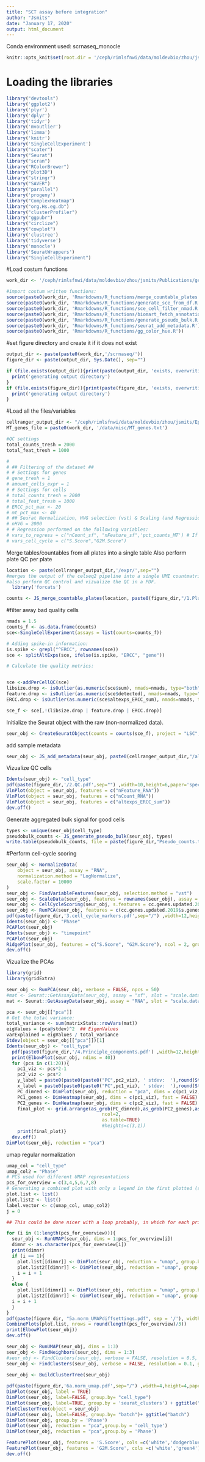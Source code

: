 ```yaml
---
title: "SCT assay before integration"
author: "Jsmits"
date: "January 17, 2020"
output: html_document
---
```


Conda environment used: scrnaseq_monocle

```r
knitr::opts_knit$set(root.dir = '/ceph/rimlsfnwi/data/moldevbio/zhou/jsmits/Publications/gene-regulatory-networks-in-epidermal-and-corneal-epithelia/')
```
# Loading the libraries  
```r
library("devtools")
library('ggplot2')
library('plyr')
library('dplyr')
library('tidyr')
library('mvoutlier')
library('limma')
library('knitr')
library('SingleCellExperiment')
library("scater")
library("Seurat")
library("scran")
library("RColorBrewer")
library("plot3D")
library("stringr")
library("SAVER")
library("parallel")
library('progeny')
library("ComplexHeatmap") 
library("org.Hs.eg.db")
library("clusterProfiler") 
library("ggpubr")
library("circlize")
library("cowplot")
library('clustree')
library('tidyverse')
library('monocle')
library('SeuratWrappers')
library("SingleCellExperiment")
```
#Load costum functions

```r
work_dir <- '/ceph/rimlsfnwi/data/moldevbio/zhou/jsmits/Publications/gene-regulatory-networks-in-epidermal-and-corneal-epithelia/'

#import costum written functions:
source(paste0(work_dir, 'Rmarkdowns/R_functions/merge_countable_plates.R'))
source(paste0(work_dir, 'Rmarkdowns/R_functions/generate_sce_from_df.R'))
source(paste0(work_dir, 'Rmarkdowns/R_functions/sce_cell_filter_nmad.R'))
source(paste0(work_dir, 'Rmarkdowns/R_functions/biomart_fetch_annotation.R'))
source(paste0(work_dir, 'Rmarkdowns/R_functions/generate_pseudo_bulk.R'))
source(paste0(work_dir, 'Rmarkdowns/R_functions/seurat_add_metadata.R'))
source(paste0(work_dir, 'Rmarkdowns/R_functions/gg_color_hue.R'))
```

#set figure directory and create it if it does not exist
```r
output_dir <- paste(paste0(work_dir,'/scrnaseq/'))
figure_dir <- paste(output_dir, Sys.Date(), sep="")

if (file.exists(output_dir)){print(paste(output_dir, 'exists, overwriting files if present'))} else {dir.create(file.path(output_dir))
  print('generating output directory')
}
if (file.exists(figure_dir)){print(paste(figure_dir, 'exists, overwriting files if present'))} else {dir.create(file.path(figure_dir))
  print('generating output directory')
}
```

#Load all the files/variables
```r
cellranger_output_dir <- "/ceph/rimlsfnwi/data/moldevbio/zhou/jsmits/Epi_fate_specifiers/scRNAseq_pseudo_counts"
MT_genes_file = paste0(work_dir, '/data/misc/MT_genes.txt')

#QC settings
total_counts_tresh = 2000
total_feat_tresh = 1000
```

```r
# 
# ## Filtering of the dataset ##
# # Settings for genes
# gene_tresh = 1
# amount_cells_expr = 1
# # Settings for cells
# total_counts_tresh = 2000
# total_feat_tresh = 1000
# ERCC_pct_max <- 20
# mt_pct_max <- 40
# ## Seurat Normalization, HVG selection (vst) & Scaling (and Regression) ##
# nHVG = 2000
# # Regression performed on the following variables:
# vars_to_regress = c("nCount_sf", "nFeature_sf",'pct_counts_MT') # If no regression desired: NULL
# vars_cell_cycle = c("S.Score","G2M.Score")
```

Merge tables/countables from all plates into a single table
Also perform plate QC per plate
```r
location <- paste(cellranger_output_dir,'/expr/',sep="")
#merges the output of the celseq2 pipeline into a single UMI countmatrix (in a datamatrix format)
#also perform QC control and vizualize the QC in a PDF.
  library('forcats')

counts <- JS_merge_countable_plates(location, paste0(figure_dir,"/1.Plate_QC.pdf"))
```
#filter away bad quality cells
```r
nmads = 1.5
counts_f <- as.data.frame(counts)
sce<-SingleCellExperiment(assays = list(counts=counts_f))

# Adding spike-in information:
is.spike <- grepl("^ERCC", rownames(sce))
sce <- splitAltExps(sce, ifelse(is.spike, "ERCC", "gene"))

# Calculate the quality metrics:


sce <-addPerCellQC(sce)
libsize.drop <- isOutlier(as.numeric(sce$sum), nmads=nmads, type="both", log=TRUE)
feature.drop <- isOutlier(as.numeric(sce$detected), nmads=nmads, type="both", log=TRUE)
ERCC.drop <- isOutlier(as.numeric(sce$altexps_ERCC_sum), nmads=nmads, type="higher", log=TRUE)

sce_f <- sce[,!(libsize.drop | feature.drop | ERCC.drop)]
```

Initialize the Seurat object with the raw (non-normalized data). 
```r
seur_obj <- CreateSeuratObject(counts = counts(sce_f), project = "LSC", meta.data = as.data.frame(colData(sce)))
```

add sample metadata
```r
seur_obj <- JS_add_metadata(seur_obj, paste0(cellranger_output_dir,"/all_metadata_Seurat.csv"))
```

Vizualize QC cells
```r
Idents(seur_obj) <- "cell_type"
pdf(paste(figure_dir,'/2.QC.pdf',sep="") ,width=10,height=6,paper='special')
VlnPlot(object = seur_obj, features = c("nFeature_RNA"))
VlnPlot(object = seur_obj, features = c("nCount_RNA")) 
VlnPlot(object = seur_obj, features = c("altexps_ERCC_sum"))
dev.off()
```

Generate aggregated bulk signal for good cells
```r
types <- unique(seur_obj$cell_type)
pseudobulk_counts <- JS_generate_pseudo_bulk(seur_obj, types)
write.table(pseudobulk_counts, file = paste(figure_dir,"Pseudo_counts.tsv"), sep = '\t')
```

#Perform cell-cycle scoring
```r
seur_obj <- NormalizeData(
    object = seur_obj, assay = "RNA",
    normalization.method = "LogNormalize", 
    scale.factor = 10000
)
seur_obj <- FindVariableFeatures(seur_obj, selection.method = "vst")
seur_obj <- ScaleData(seur_obj, features = rownames(seur_obj), assay = 'RNA', vars_to_regress = c( 'nCount_RNA','nFeature_RNA', 'altexps_ERCC_percent' ))
seur_obj <- CellCycleScoring(seur_obj, s.features = cc.genes.updated.2019$s.genes, g2m.features = cc.genes.updated.2019$g2m.genes, set.ident = TRUE)
seur_obj <- RunPCA(seur_obj, features = c(cc.genes.updated.2019$s.genes, cc.genes.updated.2019$g2m.genes))
pdf(paste(figure_dir,'3.cell_cycle_markers.pdf',sep="/") ,width=12,height=6,paper='special')
Idents(seur_obj) <- "Phase"
PCAPlot(seur_obj)
Idents(seur_obj) <- "timepoint"
PCAPlot(seur_obj)
RidgePlot(seur_obj, features = c("S.Score", "G2M.Score"), ncol = 2, group.by = "cell_type")
dev.off()
```

Vizualize the PCAs
```r
library(grid)
library(gridExtra)

seur_obj <- RunPCA(seur_obj, verbose = FALSE, npcs = 50)
#mat <- Seurat::GetAssayData(seur_obj, assay = "sf", slot = "scale.data")
mat <- Seurat::GetAssayData(seur_obj, assay = "RNA", slot = "scale.data")

pca <- seur_obj[["pca"]]
# Get the total variance:
total_variance <- sum(matrixStats::rowVars(mat))
eigValues = (pca@stdev)^2  ## EigenValues
varExplained = eigValues / total_variance
Stdev(object = seur_obj[["pca"]])[1]
Idents(seur_obj) <- "cell_type"
  pdf(paste0(figure_dir,'/4.Principle_components.pdf') ,width=12,height=6,paper='special')
  print(ElbowPlot(seur_obj, ndims = 40))
  for (pcs in c(1:20)){
    pc1_viz <- pcs*2-1
    pc2_viz <- pcs*2
    y_label = paste0(paste0(paste0("PC",pc2_viz), ' stdev:  '),round(Stdev(object = seur_obj[["pca"]])[pc2_viz],3))
    x_label = paste0(paste0(paste0("PC",pc1_viz), ' stdev:  '),round(Stdev(object = seur_obj[["pca"]])[pc1_viz],3))
    PC_dimred <- DimPlot(seur_obj, reduction = "pca", dims = c(pc1_viz,pc2_viz))+labs(y= y_label, x = x_label)
    PC1_genes <- DimHeatmap(seur_obj, dims = c(pc1_viz), fast = FALSE)
    PC2_genes <- DimHeatmap(seur_obj, dims = c(pc2_viz), fast = FALSE)
    final_plot <- grid.arrange(as_grob(PC_dimred),as_grob(PC2_genes),as_grob(PC1_genes),
                                   ncol=2,
                                   as.table=TRUE)
                                   #heights=c(3,1))
    print(final_plot)}
  dev.off()
DimPlot(seur_obj, reduction = "pca")

```
umap regular normalization
```r
umap_col = "cell_type"
umap_col2 = "Phase"
# PCs used for different UMAP representations
pcs_for_overview = c(3,4,5,6,7,8)
# Generating a combined plot with only a legend in the first plotted (since this will be the same for the others)
plot.list <- list()
plot.list2 <- list()
label.vector <- c(umap_col, umap_col2)
j = 0

## This could be done nicer with a loop probably, in which for each principle component of interest, there is a umap run, and 2 different labels are shown for it.

for (i in (1:length(pcs_for_overview))){
  seur_obj <- RunUMAP(seur_obj, dims = 1:pcs_for_overview[i])
  dimnr <- as.character(pcs_for_overview[i])
  print(dimnr)
  if (i == 1){
    plot.list[[dimnr]] <- DimPlot(seur_obj, reduction = "umap", group.by = label.vector[1], combine = TRUE) + ggtitle(paste0("UMAP 1:", dimnr))
    plot.list2[[dimnr]] <- DimPlot(seur_obj, reduction = "umap", group.by = label.vector[2], combine = TRUE) + ggtitle(paste0("UMAP 1:", dimnr))
    i = i + 1
  }
  else {
    plot.list[[dimnr]] <- DimPlot(seur_obj, reduction = "umap", group.by = label.vector[1], combine = TRUE) + ggtitle(paste0("UMAP 1:", dimnr)) + theme(legend.position = "none")
    plot.list2[[dimnr]] <- DimPlot(seur_obj, reduction = "umap", group.by = label.vector[2], combine = TRUE) + ggtitle(paste0("UMAP 1:", dimnr)) + theme(legend.position = "none")
  i = i + 1
  }
}
pdf(paste(figure_dir, "5a.norm_UMAPdiffsettings.pdf", sep = '/'), width = 20, height = 15)
CombinePlots(plot.list, nrows = round(length(pcs_for_overview)/3))
print(ElbowPlot(seur_obj))
dev.off()
```


```r
seur_obj <- RunUMAP(seur_obj, dims = 1:3)
seur_obj <- FindNeighbors(seur_obj, dims = 1:3)
#seur_obj <- FindClusters(seur_obj, verbose = FALSE, resolution = 0.5, graph.name = "sf_snn")
seur_obj <- FindClusters(seur_obj, verbose = FALSE, resolution = 0.1, graph.name = "RNA_snn")

seur_obj <- BuildClusterTree(seur_obj)
  
pdf(paste(figure_dir,'6a.norm_umap.pdf',sep="/") ,width=4,height=4,paper='special') 
DimPlot(seur_obj, label = TRUE)
DimPlot(seur_obj, label=FALSE, group.by= "cell_type")
DimPlot(seur_obj, label=TRUE, group.by = 'seurat_clusters') + ggtitle("Louvain Clustering") + ggtitle(paste0("cluster resolution ", 0.5))
PlotClusterTree(object = seur_obj)
DimPlot(seur_obj, label=FALSE, group.by= "batch")+ ggtitle("batch")
DimPlot(seur_obj, group.by = 'Phase')
DimPlot(seur_obj, reduction = "pca",group.by = 'cell_type')
DimPlot(seur_obj, reduction = "pca",group.by = 'Phase')

FeaturePlot(seur_obj, features = 'S.Score', cols =c('white','dodgerblue3'))
FeaturePlot(seur_obj, features = 'G2M.Score', cols =c('white','green4'))
dev.off()
```

```r

```



